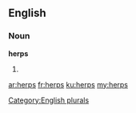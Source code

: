 ==English==

===Noun===
'''herps'''

# {{plural of|[[herp]]}}

[[Category:English plurals]]

[[ar:herps]]
[[fr:herps]]
[[ku:herps]]
[[my:herps]]